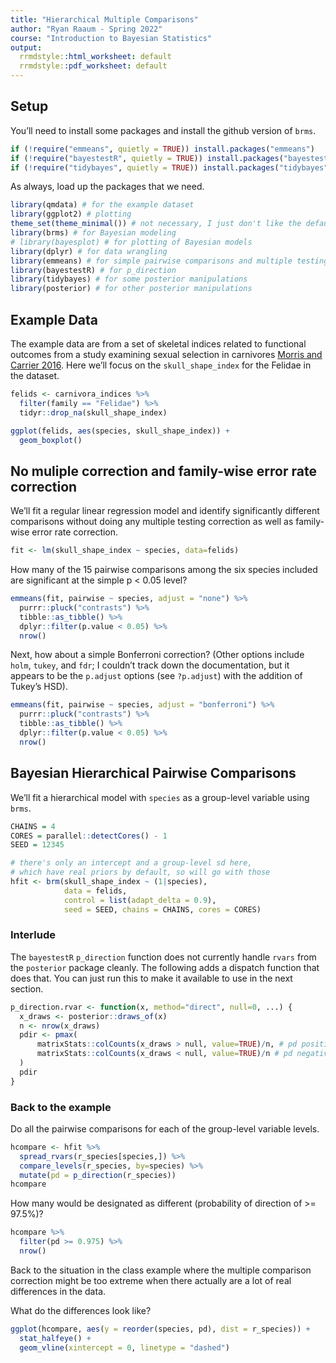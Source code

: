 ```yaml
---
title: "Hierarchical Multiple Comparisons"
author: "Ryan Raaum - Spring 2022"
course: "Introduction to Bayesian Statistics"
output:
  rrmdstyle::html_worksheet: default
  rrmdstyle::pdf_worksheet: default
---
```


## Setup 

You'll need to install some packages and install the github version of `brms`.

```r
if (!require("emmeans", quietly = TRUE)) install.packages("emmeans")
if (!require("bayestestR", quietly = TRUE)) install.packages("bayestestR")
if (!require("tidybayes", quietly = TRUE)) install.packages("tidybayes")
```

As always, load up the packages that we need.

```r
library(qmdata) # for the example dataset
library(ggplot2) # plotting
theme_set(theme_minimal()) # not necessary, I just don't like the default ggplot theme
library(brms) # for Bayesian modeling
# library(bayesplot) # for plotting of Bayesian models
library(dplyr) # for data wrangling
library(emmeans) # for simple pairwise comparisons and multiple testing correction
library(bayestestR) # for p_direction
library(tidybayes) # for some posterior manipulations
library(posterior) # for other posterior manipulations
```

## Example Data

The example data are from a set of skeletal indices related to functional outcomes from a study examining sexual selection in carnivores [Morris and Carrier 2016](https://doi.org/10.1111/evo.12904). Here we'll focus on the `skull_shape_index` for the Felidae in the dataset.

```r
felids <- carnivora_indices %>% 
  filter(family == "Felidae") %>% 
  tidyr::drop_na(skull_shape_index)

ggplot(felids, aes(species, skull_shape_index)) +
  geom_boxplot()
```

## No muliple correction and family-wise error rate correction

We'll fit a regular linear regression model and identify significantly different comparisons without doing any multiple testing correction as well as family-wise error rate correction.

```r
fit <- lm(skull_shape_index ~ species, data=felids)
```

How many of the 15 pairwise comparisons among the six species included are significant at the simple p < 0.05 level?

```r
emmeans(fit, pairwise ~ species, adjust = "none") %>% 
  purrr::pluck("contrasts") %>% 
  tibble::as_tibble() %>% 
  dplyr::filter(p.value < 0.05) %>% 
  nrow()
```

Next, how about a simple Bonferroni correction? (Other options include `holm`, `tukey`, and `fdr`; I couldn't track down the documentation, but it appears to be the `p.adjust` options (see `?p.adjust`) with the addition of Tukey's HSD).

```r
emmeans(fit, pairwise ~ species, adjust = "bonferroni") %>% 
  purrr::pluck("contrasts") %>% 
  tibble::as_tibble() %>% 
  dplyr::filter(p.value < 0.05) %>% 
  nrow()
```

## Bayesian Hierarchical Pairwise Comparisons

We'll fit a hierarchical model with `species` as a group-level variable using `brms`.

```r
CHAINS = 4
CORES = parallel::detectCores() - 1
SEED = 12345

# there's only an intercept and a group-level sd here, 
# which have real priors by default, so will go with those
hfit <- brm(skull_shape_index ~ (1|species),
            data = felids,
            control = list(adapt_delta = 0.9),
            seed = SEED, chains = CHAINS, cores = CORES)
```

### Interlude

The `bayestestR` `p_direction` function does not currently handle `rvars` from the `posterior` package cleanly. The following adds a dispatch function that does that. You can just run this to make it available to use in the next section.

```r
p_direction.rvar <- function(x, method="direct", null=0, ...) {
  x_draws <- posterior::draws_of(x)
  n <- nrow(x_draws)
  pdir <- pmax(
      matrixStats::colCounts(x_draws > null, value=TRUE)/n, # pd positive
      matrixStats::colCounts(x_draws < null, value=TRUE)/n # pd negative
  )
  pdir
}
```

### Back to the example

Do all the pairwise comparisons for each of the group-level variable levels.

```r
hcompare <- hfit %>% 
  spread_rvars(r_species[species,]) %>% 
  compare_levels(r_species, by=species) %>% 
  mutate(pd = p_direction(r_species))
hcompare
```

How many would be designated as different (probability of direction of >= 97.5%)?

```r
hcompare %>% 
  filter(pd >= 0.975) %>% 
  nrow()
```

Back to the situation in the class example where the multiple comparison correction might be too extreme when there actually are a lot of real differences in the data.

What do the differences look like?

```r
ggplot(hcompare, aes(y = reorder(species, pd), dist = r_species)) +
  stat_halfeye() +
  geom_vline(xintercept = 0, linetype = "dashed") 
```

